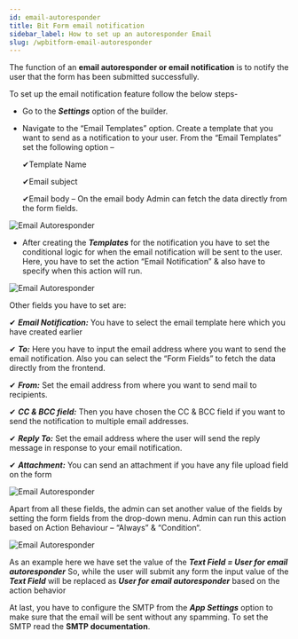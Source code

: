 ```yaml
---
id: email-autoresponder
title: Bit Form email notification
sidebar_label: How to set up an autoresponder Email
slug: /wpbitform-email-autoresponder
---
```


The function of an **email autoresponder or email notification** is to notify the user that the form has been submitted successfully.

To set up the email notification feature follow the below steps-

 - Go to the ***Settings*** option of the builder.
 - Navigate to the “Email Templates” option. Create a template that you want to send as a notification to your user. From the “Email Templates” set the following option – 
        
    ✔Template Name

    ✔Email subject

    ✔Email body –  On the email body Admin can fetch the data directly from the form fields.   

 <Image src="Email Autoresponder/Email-Template-Bit-Form" alt="Email Autoresponder" w="1020" h="350" />

 - After creating the ***Templates*** for the notification you have to set the conditional logic for when the email notification will be sent to the user. Here, you have to set the action “Email Notification” & also have to specify when this action will run.

 <Image src="Email Autoresponder/Set-Action-Bit-Form" alt="Email Autoresponder" w="1020" h="250" />

Other fields you have to set are:

  ✔ ***Email Notification:*** You have to select the email template here which you have created earlier

  ✔ ***To:*** Here you have to input the email address where you want to send the email notification. Also you can select the “Form Fields” to fetch the data directly from the frontend.

  ✔ ***From:*** Set the email address from where you want to send mail to recipients.

  ✔ ***CC & BCC field:*** Then you have chosen the CC & BCC field if you want to send the notification to multiple email addresses.

  ✔ ***Reply To:*** Set the email address where the user will send the reply message in response to your email notification.

  ✔ ***Attachment:*** You can send an attachment if you have any file upload field on the form

  <Image src="Email Autoresponder/Set-Condition-Bit-Form" alt="Email Autoresponder" w="1020" h="300" />

Apart from all these fields, the admin can set another value of the fields by setting the form fields from the drop-down menu. Admin can run this action based on Action Behaviour – “Always” & “Condition“.

<Image src="Email Autoresponder/Set-another-value-Bit-Form" alt="Email Autoresponder" w="1020" h="300" />

As an example here we have set the value of the ***Text Field = User for email autoresponder*** So,  while the user will submit any form the input value of the ***Text Field*** will be replaced as ***User for email autoresponder*** based on the action behavior

At last, you have to configure the SMTP from the ***App Settings*** option to make sure that the email will be sent without any spamming. To set the SMTP  read the **SMTP documentation**.


<Feedback/>